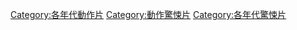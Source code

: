 [[Category:各年代動作片|Category:各年代動作片]]
[[Category:動作驚悚片|Category:動作驚悚片]]
[[Category:各年代驚悚片|Category:各年代驚悚片]]